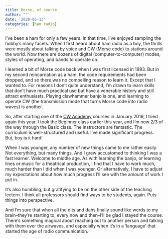 ```yaml
---
title: Morse, of course
author: ""
date: '2020-05-13'
categories: [ham radio]
---
```


I've been a ham for only a few years.
In that time, I've enjoyed sampling the hobby's many facets.
When I first heard about ham radio as a boy, the thrills were mostly about talking by voice and CW (Morse code) to stations around the world.
Now there are dozens of digital (computer-to-computer) modes, styles of operating, and bands to operate on.

I learned a bit of Morse code back when I was first licensed in 1993.
But in my second reincarnation as a ham, the code requirements had been dropped, and so there was no compelling reason to learn it.
Except that I wanted to.
For reasons I don't quite understand, I'm drawn to learn skills that don't have much practical use but have a venerable history and still attract enthusiasts.
Playing clawhammer banjo is one, and learning to operate CW (the transmission mode that turns Morse code into radio waves) is another.

So, after starting one of the [CW Academy](https://cwops.org/cw-academy/) courses in January 2019, I tried again this year. 
I took the Beginner class earlier this year, and I'm now 2/3 of the way through the Basic class.
The instructors are fantastic.
The curriculum is well-structured and useful.
I've made significant progress.
But, boy is it hard!

When I was younger, any number of new things came to me rather easily.
Not everything, but many things.
And I grew accustomed to thinking I was a fast learner.
Welcome to middle age.
As with learning the banjo, or learning lines or music for a theatrical production, I find that I have to work much, much harder than I did when I was younger.
Or alternatively, I have to adjust my expectations about how much progress I'll see with the amount of work I put in.

It's also humbling, but gratifying to be on the other side of the teaching lectern.
I think all professors should find ways to be students, again.
Puts things into perspective.

And I'm sure that when all the dits and dahs finally sound like words to my brain--they're starting to, every now and then--I'll be glad I stayed the course.
There's something magical about reaching out to another person and talking with them over the airwaves, and especially when it's in a 'language' that started the age of radio communication.


